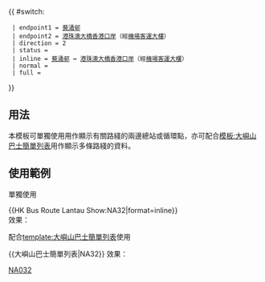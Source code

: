{{ #switch: {{{format|}}}
  | endpoint1 = [[葵涌邨公共運輸交匯處|葵涌邨]]
  | endpoint2 = [[港珠澳大橋香港口岸公共運輸交匯處|港珠澳大橋香港口岸]]（經[[香港國際機場|機場客運大樓]]）
  | direction = 2
  | status = {{HK Bus Status|N}}
  | inline = [[葵涌邨公共運輸交匯處|葵涌邨]] ↔ [[港珠澳大橋香港口岸公共運輸交匯處|港珠澳大橋香港口岸]]（經[[香港國際機場|機場客運大樓]]）
  | normal =
  | full =
}}<noinclude>
==用法==
本模板可單獨使用用作顯示有關路綫的兩邊總站或循環點，亦可配合[[模板:大嶼山巴士簡單列表]]用作顯示多條路綫的資料。

==使用範例==
;單獨使用
<nowiki>{{HK Bus Route Lantau Show:NA32|format=inline}}</nowiki><br>
效果：{{HK Bus Route Lantau Show:NA32|format=inline}}

;配合[[template:大嶼山巴士簡單列表]]使用
<nowiki>{{大嶼山巴士簡單列表|NA32}}</nowiki>
效果：{{大嶼山巴士簡單列表|NA32}}
[[Category:龍運巴士路線模板|NA032]]</noinclude>